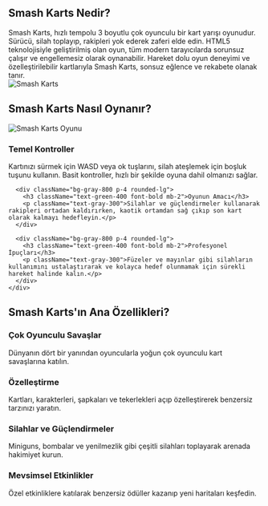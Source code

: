 ## Smash Karts Nedir?
<div className="flex flex-col md:flex-row items-center gap-8">
  <div className="w-full md:w-1/2 text-xl">
    Smash Karts, hızlı tempolu 3 boyutlu çok oyunculu bir kart yarışı oyunudur. Sürücü, silah toplayıp, rakipleri yok ederek zaferi elde edin. HTML5 teknolojisiyle geliştirilmiş olan oyun, tüm modern tarayıcılarda sorunsuz çalışır ve engellemesiz olarak oynanabilir. Hareket dolu oyun deneyimi ve özelleştirilebilir kartlarıyla Smash Karts, sonsuz eğlence ve rekabete olanak tanır.
  </div>
  <div className="w-full md:w-1/2 flex justify-center items-center">
    <img 
      src="/games/smash-karts/game_screenshot.webp" 
      alt="Smash Karts" 
      className="w-4/5 h-auto"
    />
  </div>
</div>

## Smash Karts Nasıl Oynanır?
<div className="flex flex-col md:flex-row items-center gap-8">
  <div className="w-full md:w-1/2">
    <img 
      src="/games/smash-karts/game_screenshot.webp" 
      alt="Smash Karts Oyunu" 
      className="w-4/5 h-auto mx-auto"
    />
  </div>
  <div className="w-full md:w-1/2">
    <div className="grid grid-cols-1 gap-4 mt-0">
      <div className="bg-gray-800 p-4 rounded-lg">
        <h3 className="text-green-400 font-bold mb-2">Temel Kontroller</h3>
        <p className="text-gray-300">Kartınızı sürmek için WASD veya ok tuşlarını, silah ateşlemek için boşluk tuşunu kullanın. Basit kontroller, hızlı bir şekilde oyuna dahil olmanızı sağlar.</p>
      </div>

      <div className="bg-gray-800 p-4 rounded-lg">
        <h3 className="text-green-400 font-bold mb-2">Oyunun Amacı</h3>
        <p className="text-gray-300">Silahlar ve güçlendirmeler kullanarak rakipleri ortadan kaldırırken, kaotik ortamdan sağ çıkıp son kart olarak kalmayı hedefleyin.</p>
      </div>

      <div className="bg-gray-800 p-4 rounded-lg">
        <h3 className="text-green-400 font-bold mb-2">Profesyonel İpuçları</h3>
        <p className="text-gray-300">Füzeler ve mayınlar gibi silahların kullanımını ustalaştırarak ve kolayca hedef olunmamak için sürekli hareket halinde kalın.</p>
      </div>
    </div>
  </div>
</div>

## Smash Karts'ın Ana Özellikleri?
<div className="grid grid-cols-1 md:grid-cols-2 gap-4">
  <div className="bg-gray-800 p-4 rounded-lg">
    <h3 className="text-green-400 font-bold mb-2">Çok Oyunculu Savaşlar</h3>
    <p className="text-gray-300">Dünyanın dört bir yanından oyuncularla yoğun çok oyunculu kart savaşlarına katılın.</p>
  </div>

  <div className="bg-gray-800 p-4 rounded-lg">
    <h3 className="text-green-400 font-bold mb-2">Özelleştirme</h3>
    <p className="text-gray-300">Kartları, karakterleri, şapkaları ve tekerlekleri açıp özelleştirerek benzersiz tarzınızı yaratın.</p>
  </div>

  <div className="bg-gray-800 p-4 rounded-lg">
    <h3 className="text-green-400 font-bold mb-2">Silahlar ve Güçlendirmeler</h3>
    <p className="text-gray-300">Miniguns, bombalar ve yenilmezlik gibi çeşitli silahları toplayarak arenada hakimiyet kurun.</p>
  </div>

  <div className="bg-gray-800 p-4 rounded-lg">
    <h3 className="text-green-400 font-bold mb-2">Mevsimsel Etkinlikler</h3>
    <p className="text-gray-300">Özel etkinliklere katılarak benzersiz ödüller kazanıp yeni haritaları keşfedin.</p>
  </div>
</div>